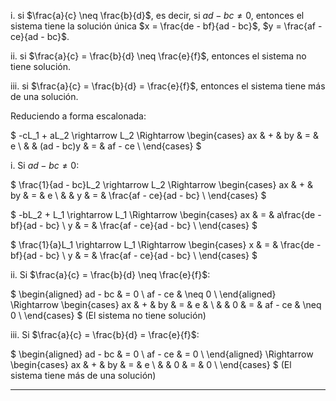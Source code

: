 i. si $\frac{a}{c} \neq \frac{b}{d}$, es decir, si $ad - bc \neq 0$, entonces el sistema tiene la solución única $x = \frac{de - bf}{ad - bc}$, $y = \frac{af - ce}{ad - bc}$.

ii. si $\frac{a}{c} = \frac{b}{d} \neq \frac{e}{f}$, entonces el sistema no tiene solución.

iii. si $\frac{a}{c} = \frac{b}{d} = \frac{e}{f}$, entonces el sistema tiene más de una solución.

Reduciendo a forma escalonada:

$
-cL_1 + aL_2 \rightarrow L_2 \Rightarrow
\begin{cases}
ax & + &         by & = &       e \\
   &   & (ad - bc)y & = & af - ce \\
\end{cases}
$

i. Si $ad - bc \neq 0$:

$
\frac{1}{ad - bc}L_2 \rightarrow L_2 \Rightarrow
\begin{cases}
ax & + & by & = &                       e \\
   &   &  y & = & \frac{af - ce}{ad - bc} \\
\end{cases}
$

$
-bL_2 + L_1 \rightarrow L_1 \Rightarrow
\begin{cases}
ax & = & a\frac{de - bf}{ad - bc} \\
 y & = &  \frac{af - ce}{ad - bc} \\
\end{cases}
$

$
\frac{1}{a}L_1 \rightarrow L_1 \Rightarrow
\begin{cases}
x & = & \frac{de - bf}{ad - bc} \\
y & = & \frac{af - ce}{ad - bc} \\
\end{cases}
$

ii. Si $\frac{a}{c} = \frac{b}{d} \neq \frac{e}{f}$:

$
\begin{aligned}
ad - bc &    = 0 \\
af - ce & \neq 0 \\
\end{aligned}
\Rightarrow
\begin{cases}
ax & + & by & = &       e &        \\
   &   &  0 & = & af - ce & \neq 0 \\
\end{cases}
$ (El sistema no tiene solución)

iii. Si $\frac{a}{c} = \frac{b}{d} = \frac{e}{f}$:

$
\begin{aligned}
ad - bc & = 0 \\
af - ce & = 0 \\
\end{aligned}
\Rightarrow
\begin{cases}
ax & + & by & = & e \\
   &   &  0 & = & 0 \\
\end{cases}
$ (El sistema tiene más de una solución)

---
